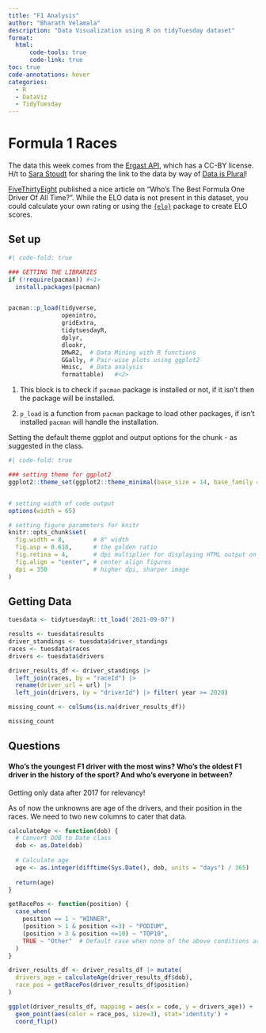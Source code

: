 ```yaml
---
title: "F1 Analysis"
author: "Bharath Velamala"
description: "Data Visualization using R on tidyTuesday dataset"
format: 
  html:
      code-tools: true
      code-link: true
toc: true
code-annotations: hover
categories: 
  - R
  - DataViz
  - TidyTuesday
---
```


# Formula 1 Races

The data this week comes from the [Ergast API](https://ergast.com/mrd/db/#csv), which has a CC-BY license. H/t to [Sara Stoudt](https://github.com/rfordatascience/tidytuesday/issues/372) for sharing the link to the data by way of [Data is Plural](https://www.data-is-plural.com/archive/2021-08-25-edition/)!

[FiveThirtyEight](https://fivethirtyeight.com/features/formula-one-racing/) published a nice article on "Who's The Best Formula One Driver Of All Time?". While the ELO data is not present in this dataset, you could calculate your own rating or using the [`{elo}`](https://github.com/eheinzen/elo) package to create ELO scores.

## Set up

```r
#| code-fold: true

### GETTING THE LIBRARIES
if (!require(pacman)) #<1>
  install.packages(pacman)


pacman::p_load(tidyverse,
               openintro,
               gridExtra,
               tidytuesdayR,
               dplyr,
               dlookr,
               DMwR2,  # Data Mining with R functions
               GGally, # Pair-wise plots using ggplot2
               Hmisc,  # Data analysis
               formattable)   #<2>
```

1.  This block is to check if `pacman` package is installed or not, if it isn't then the package will be installed.

2.  `p_load` is a function from `pacman` package to load other packages, if isn't installed `pacman` will handle the installation.

Setting the default theme ggplot and output options for the chunk - as suggested in the class.

```r
#| code-fold: true

### setting theme for ggplot2
ggplot2::theme_set(ggplot2::theme_minimal(base_size = 14, base_family = "sans"))


# setting width of code output
options(width = 65)

# setting figure parameters for knitr
knitr::opts_chunk$set(
  fig.width = 8,        # 8" width
  fig.asp = 0.618,      # the golden ratio
  fig.retina = 4,       # dpi multiplier for displaying HTML output on retina
  fig.align = "center", # center align figures
  dpi = 350             # higher dpi, sharper image
)
```

## Getting Data

```r
tuesdata <- tidytuesdayR::tt_load('2021-09-07')

results <- tuesdata$results
driver_standings <- tuesdata$driver_standings
races <- tuesdata$races
drivers <- tuesdata$drivers
```

```r
driver_results_df <- driver_standings |>
  left_join(races, by = "raceId") |>
  rename(driver_url = url) |>
  left_join(drivers, by = "driverId") |> filter( year >= 2020)

missing_count <- colSums(is.na(driver_results_df))

missing_count
```

## Questions

#### Who's the youngest F1 driver with the most wins? Who's the oldest F1 driver in the history of the sport? And who's everyone in between?

::: callout-note
Getting only data after 2017 for relevancy!
:::

As of now the unknowns are age of the drivers, and their position in the races. We need to two new columns to cater that data.

```r
calculateAge <- function(dob) {
  # Convert DOB to Date class
  dob <- as.Date(dob)
  
  # Calculate age
  age <- as.integer(difftime(Sys.Date(), dob, units = "days") / 365)
  
  return(age)
}

getRacePos <- function(position) {
  case_when(
    position == 1 ~ "WINNER",
    (position > 1 & position <=3) ~ "PODIUM",
    (position > 3 & position <=10) ~ "TOP10",
    TRUE ~ "Other"  # Default case when none of the above conditions are met
  )
}
```

```r
driver_results_df <- driver_results_df |> mutate(
  drivers_age = calculateAge(driver_results_df$dob),
  race_pos = getRacePos(driver_results_df$position)
)
```

```r
ggplot(driver_results_df, mapping = aes(x = code, y = drivers_age)) +
  geom_point(aes(color = race_pos, size=3), stat='identity') + 
  coord_flip()
```
